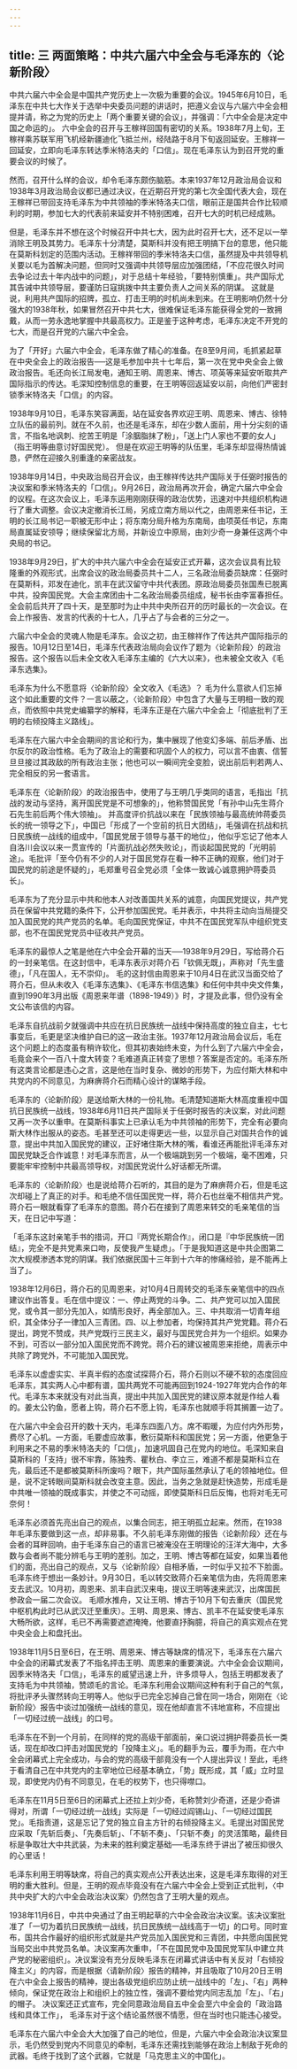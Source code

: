 ```yaml
---
---
---
```

title: 三   两面策略：中共六届六中全会与毛泽东的〈论新阶段〉
---

中共六届六中全会是中国共产党历史上一次极为重要的会议。1945年6月10日，毛泽东在中共七大作关于选举中央委员问题的讲话时，把遵义会议与六届六中全会相提并请，称之为党的历史上「两个重要关键的会议」，并强调：「六中全会是决定中国之命运的」。   六中全会的召开与王稼祥回国有密切的关系。1938年7月上旬，王稼祥乘苏联军用飞机经新疆迪化飞抵兰州，经陆路于8月下旬返回延安。王稼祥一回延安，立即向毛泽东转达季米特洛夫的「口信」。现在毛泽东认为到召开党的重要会议的时候了。

然而，召开什么样的会议，却令毛泽东颇伤脑筋。本来1937年12月政治局会议和1938年3月政治局会议都已通过决议，在近期召开党的第七次全国代表大会，现在王稼祥已带回支持毛泽东为中共领袖的季米特洛夫口信，眼前正是国共合作比较顺利的时期，参加七大的代表前来延安并不特别困难，召开七大的时机已经成熟。

但是，毛泽东并不想在这个时候召开中共七大，因为此时召开七大，还不足以一举消除王明及其势力。毛泽东十分清楚，莫斯科并没有把王明搞下台的意思，他只能在莫斯科划定的范围内活动。王稼祥带回的季米特洛夫口信，虽然提及中共领导机关要以毛为首解决问题，但同时又强调中共领导层应加强团结，「不应花很久时间去争论过去十年内战中的问题」，对于总结十年经验，「要特别慎重」。共产国际尤其告诫中共领导层，要谨防日寇挑拨中共主要负责人之间关系的阴谋。  这就是说，利用共产国际的招牌，孤立、打击王明的时机尚未到来。在王明影响仍然十分强大的1938年秋，如果冒然召开中共七大，很难保证毛泽东能获得全党的一致拥戴，从而一劳永逸地掌握中共最高权力。正是鉴于这种考虑，毛泽东决定不开党的七大，而是召开党的六届六中全会。

为了「开好」六届六中全会，毛泽东做了精心的准备。在8至9月间，毛抓紧起草在中央全会上的政治报告──这是毛参加中共十七年后，第一次在党中央全会上做政治报告。毛还向长江局发电，通知王明、周恩来、博古、项英等来延安听取共产国际指示的传达。毛深知控制信息的重要，在王明等回返延安以前，向他们严密封锁季米特洛夫「口信」的内容。 

1938年9月10日，毛泽东笑容满面，站在延安各界欢迎王明、周恩来、博古、徐特立队伍的最前列。就在不久前，也还是毛泽东，却在少数人面前，用十分尖刻的语言，不指名地讽刺、挖苦王明是「涂胭脂抹了粉」，「送上门人家也不要的女人」（指王明等曲意讨好国民党）。 但是在欢迎王明等的队伍里，毛泽东却显得热情诚恳，俨然在迎接久别重逢的亲密战友。

1938年9月14日，中央政治局召开会议，由王稼祥传达共产国际关于任弼时报告的决议案和季米特洛夫的「口信」。9月26日，政治局再次开会，确定六届六中全会的议程。在这次会议上，毛泽东运用刚刚获得的政治优势，迅速对中共组织机构进行了重大调整。会议决定撤消长江局，另成立南方局以代之，由周恩来任书记，王明的长江局书记一职被无形中止；将东南分局升格为东南局，由项英任书记，东南局直属延安领导；继续保留北方局，并新设立中原局，由刘少奇一身兼任这两个中央局的书记。 

1938年9月29日，扩大的中共六届六中全会在延安正式开幕，这次会议具有比较隆重的外观形式，出席会议的政治局委员共十二人，三名政治局委员缺席：任弼时在莫斯科，邓发在迪化，凯丰在武汉留守中共代表团。原政治局委员张国焘已脱离中共，投奔国民党。大会主席团由十二名政治局委员组成，秘书长由李富春担任。全会前后共开了四十天，是至那时为止中共中央所召开的历时最长的一次会议。在会上作报告、发言的代表的十七人，几乎占了与会者的三分之一。

六届六中全会的灵魂人物是毛泽东。会议之初，由王稼祥作了传达共产国际指示的报告。10月12日至14日，毛泽东代表政治局向会议作了题为〈论新阶段〉的政治报告。这个报告以后未全文收入毛泽东主编的《六大以来》，也未被全文收入《毛泽东选集》。

毛泽东为什么不愿意将〈论新阶段〉全文收入《毛选》？ 毛为什么意欲人们忘掉这个如此重要的文件？一言以蔽之，〈论新阶段〉中包含了大量与王明相一致的观点，而依照中共党史编纂学的解释，毛泽东正是在六届六中全会上「彻底批判了王明的右倾投降主义路线」。

毛泽东在六届六中全会期间的言论和行为，集中展现了他变幻多端、前后矛盾、出尔反尔的政治性格。毛为了政治上的需要和巩固个人的权力，可以言不由衷、信誓旦旦接过其政敌的所有政治主张；他也可以一瞬间完全变脸，说出前后判若两人、完全相反的另一套语言。

毛泽东在〈论新阶段〉的政治报告中，使用了与王明几乎类同的语言，毛指出「抗战的发动与坚持，离开国民党是不可想象的」，他称赞国民党「有孙中山先生蒋介石先生前后两个伟大领袖」。 并高度评价抗战以来在「民族领袖与最高统帅蒋委员长的统一领导之下」，中国已「形成了一个空前的抗日大团结」，毛强调在抗战和抗日民族统一战线的组成中，「国民党居于领导与基干的地位」，他似乎忘记了他本人自洛川会议以来一贯宣传的「片面抗战必然失败论」，而谈起国民党的「光明前途」。毛批评「至今仍有不少的人对于国民党存在看一种不正确的观察，他们对于国民党的前途是怀疑的」，毛郑重号召全党必须「全体一致诚心诚意拥护蒋委员长」。 

毛泽东为了充分显示中共和他本人对改善国共关系的诚意，向国民党提议，共产党员在保留中共党籍的条件下，公开参加国民党。毛并表示，中共将主动向当局提交加入国民党的共产党员的名单。毛向国民党保证，中共不在国民党军队中组织党支部，也不在国民党党员中征收共产党员。 

毛泽东的最惊人之笔是他在六中全会开幕的当天──1938年9月29日，写给蒋介石的一封亲笔信。在这封信中，毛泽东表示对蒋介石「钦佩无既」，声称对「先生盛德」，「凡在国人，无不崇仰」。 毛的这封信由周恩来于10月4日在武汉当面交给了蒋介石，但从未收入《毛泽东选集》、《毛泽东书信选集》和任何中共中央文件集，直到1990年3月出版《周恩来年谱（1898-1949）》时，才提及此事，但仍没有全文公布该信的内容。  

毛泽东自抗战前夕就强调中共应在抗日民族统一战线中保持高度的独立自主，七七事变后，毛更是坚决维护自已的这一政治主张。1937年12月政治局会议后，毛在这个问题上的态度虽有稍许软化，但其初衷始终未变，为什么到了六届六中全会，毛竟会来个一百八十度大转变？毛难道真正转变了思想？答案是否定的。毛泽东所有这类言论都是违心之言，这是他在当时复杂、微妙的形势下，为应付斯大林和中共党内的不同意见，为麻痹蒋介石而精心设计的谋略手段。

毛泽东的〈论新阶段〉是送给斯大林的一份礼物。毛清楚知道斯大林高度重视中国抗日民族统一战线，1938年6月11日共产国际关于任弼时报告的决议案，对此问题又再一次予以重申。在莫斯科事实上已承认毛为中共领袖的形势下，完全有必要向斯大林作出服从的姿态。毛甚至还可以走得更远一些，以显示自己对国共合作的诚意，提出中共加入国民党的建议，正好堵住斯大林的嘴，看谁还再能批评毛泽东对国民党缺乏合作诚意！对毛泽东而言，从一个极端跳到另一个极端，毫不困难，只要能牢牢控制中共最高领导权，对国民党说什么好话都无所谓。

毛泽东的〈论新阶段〉也是说给蒋介石听的，其目的是为了麻痹蒋介石，但是毛这次却碰上了真正的对手。和毛绝不信任国民党一样，蒋介石也丝毫不相信共产党。蒋介石一眼就看穿了毛泽东的意图。蒋介石在接到了周恩来转交的毛亲笔信的当天，在日记中写道：

「毛泽东这封亲笔手书的措词，开口『两党长期合作』，闭口是『中华民族统一团结』，完全不是共党素来口吻，反使我产生疑虑」。「于是我知道这是中共企图第二次大规模渗透本党的阴谋。我们依据民国十三年到十六年的惨痛经验，是不能再上当了」。  

1938年12月6日，蒋介石的见周恩来，对10月4日周转交的毛泽东亲笔信中的四点建议作出答复。毛在信中提议：一、停止两党的斗争。二、共产党可以加入国民党，或令其一部分先加入，如情形良好，再全部加入。三、中共取消一切青年组织，其全体分子一律加入三青团。四、以上参加者，均保持其共产党党籍。蒋介石提出，跨党不赞成，共产党既行三民主义，最好与国民党合并为一个组织。如果办不到，可否以一部分加入国民党而不跨党。蒋介石的建议被周恩来拒绝，周表示中共除了跨党外，不可能加入国民党。  

毛泽东以虚虚实实、半真半假的态度试探蒋介石，蒋介石则以不硬不软的态度回应毛泽东，其实两人心中都有谱，国共两党不可能再回到1924-1927年党内合作的年代。毛泽东本来就没有对此当真，提出中共加入国民党的建议原本就是作给人看的。姜太公钓鱼，愿者上钩，蒋介石不愿上钩，毛泽东也就顺手将其搁置一边了。

在六届六中全会召开的数十天内，毛泽东四面八方。席不暇暖，为应付内外形势，费尽了心机。一方面，毛要虚应故事，敷衍莫斯科和国民党；另一方面，他更急于利用来之不易的季米特洛夫的「口信」，加速巩固自己在党内的地位。毛深知来自莫斯科的「支持」很不牢靠，陈独秀、瞿秋白、李立三，难道不都是莫斯科立在先，最后还不是都被莫斯科所废吗？眼下，共产国际虽然承认了毛的领袖地位。但是，说不定转眼间莫斯科就会改变主意。因此，当务之急就是赶快造势，形成毛是中共唯一领袖的既成事实，并使之不可动摇，即使莫斯科日后反悔，也将对毛无可奈何！

毛泽东必须首先亮出自己的观点，以集合同志，把王明孤立起来。然而，在1938年毛泽东要做到这一点，却非易事。不久前毛泽东刚做的报告〈论新阶段〉还在与会者的耳畔回响，由于毛泽东自己的语言已被淹没在王明理论的汪洋大海中，大多数与会者尚不能分辨毛与王明的差别。加之，王明、博古等都在延安，如果当着他们的面，亮出自己的观点，又与〈论新阶段〉自相矛盾，一时似乎又拉不下脸面。毛泽东终于想出一条妙计。9月30日，毛以转交致蒋介石亲笔信为由，先将周恩来支去武汉。10月初，周恩来、凯丰自武汉来电，提议王明等速来武汉，出席国民参政会一届二次会议。 毛顺水推舟，又让王明、博古于10月下旬去重庆（国民党中枢机构此时已从武汉迁至重庆）。王明、周恩来、博古、凯丰不在延安使毛泽东大畅所欲，这样，毛已不再需要遮遮掩掩，他要直抒胸臆，将自己的真实观点在党中央全会上和盘托出。

1938年11月5日至6日，在王明、周恩来、博古等缺席的情况下，毛泽东在六届六中全会的闭幕式发表了不指名抨击王明、周恩来的重要演说。六中全会会议期间，因季米特洛夫「口信」，毛泽东的威望迅速上升，许多烦导人，包括王明都发表了支持毛为中共领袖，赞颂毛的言论。毛泽东利用会议期间这种有利于自己的气氛，将批评矛头骤然转向王明等人。他似乎已完全忘掉自己曾在同一场合，刚刚在〈论新阶段〉报告中谈过加强统一战线的意见，现在他却直言不讳地宣称，不应提出「一切经过统一战线」的口号。 

毛泽东在不到一个月前，在同样的党的高级干部面前，亲口说过拥护蒋委员长一类话，现在却改口抨击对国民党的「投降主义」。毛的翻手为云，覆手为雨，在六中全会闭幕式上完全成功，与会的党的高级干部竟没有一个人提出异议！至此，毛终于看清自己在中共党内的主宰地位已经基本确立，「势」既形成，其「威」立时显现，即使党内仍有不同意见，在毛的权势下，也只得噤口。

毛泽东在11月5日至6日的闭幕式上还拉上刘少奇，毛称赞刘少奇道，还是少奇讲得对，所谓「一切经过统一战线」实际是「一切经过阎锡山」、「一切经过国民党」。毛指责道，这是忘记了党的独立自主方针的右倾投降主义。毛提出对国民党应采取「先斩后奏」、「先奏后斩」、「不斩不奏」、「只斩不奏」的灵活策略，最终目标是争取壮大中共武装，为未来的胜利奠定基础──毛泽东终于讲出了被压抑很久的心里话！

毛泽东利用王明等缺席，将自己的真实观点公开表达出来，这是毛泽东取得的对王明的重大胜利。但是，王明的观点毕竟没有在六届六中全会上受到正式批判，〈中共中央扩大的六中全会政治决议案〉仍然包含了王明大量的观点。

1938年11月6日，中共中央通过了由王明起草的六中全会政治决议案。该决议案批准了「一切为着抗日民族统一战线，抗日民族统一战线高于一切」的口号。同时宣布，国共合作最好的组织形式就是共产党员加入国民党和三青团，中共愿向国民党当局交出中共党员名单。决议案再次重申，「不在国民党中及国民党军队中建立共产党的秘密组织」。决议案没有充分反映毛泽东在闭幕式讲话中有关反对「右倾投降主义」的内容，而是根据〈请新阶段〉报告的精神，并且吸取了10月20日王明在六中全会上报告的精神，提出各级党组织应防止统一战线中的「左」、「右」两种倾向，保证党在政治上和组织上的独立性，强调不要给党内同志乱加「左」、「右」的帽子。 决议案还正式宣布，完全同意政治局自五中全会至六中全会的「政治路线和具体工作」， 毛泽东对于这个结论虽然很不情愿，但在当时也只能违心接受。

毛泽东在六届六中全会大大加强了自己的地位，但是，六届六中全会政治决议案显示，毛仍然受到党内不同意见的牵制，毛泽东还需找到能够在政治上制敌于死命的武器。毛终于找到了这个武器，它就是「马克思主义的中国化」。
